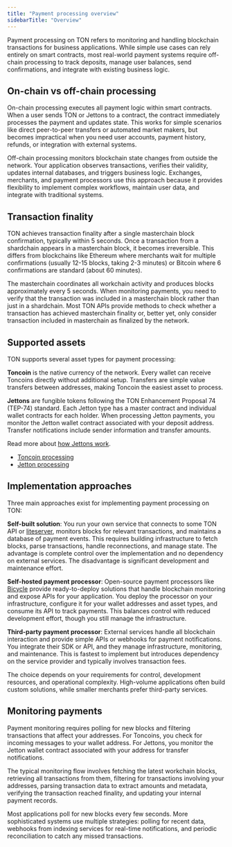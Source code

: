 ```yaml
---
title: "Payment processing overview"
sidebarTitle: "Overview"
---
```


Payment processing on TON refers to monitoring and handling blockchain transactions for business applications. While simple use cases can rely entirely on smart contracts, most real-world payment systems require off-chain processing to track deposits, manage user balances, send confirmations, and integrate with existing business logic.

## On-chain vs off-chain processing

On-chain processing executes all payment logic within smart contracts. When a user sends TON or Jettons to a contract, the contract immediately processes the payment and updates state. This works for simple scenarios like direct peer-to-peer transfers or automated market makers, but becomes impractical when you need user accounts, payment history, refunds, or integration with external systems.

Off-chain processing monitors blockchain state changes from outside the network. Your application observes transactions, verifies their validity, updates internal databases, and triggers business logic. Exchanges, merchants, and payment processors use this approach because it provides flexibility to implement complex workflows, maintain user data, and integrate with traditional systems.

## Transaction finality

TON achieves transaction finality after a single masterchain block confirmation, typically within 5 seconds. Once a transaction from a shardchain appears in a masterchain block, it becomes irreversible. This differs from blockchains like Ethereum where merchants wait for multiple confirmations (usually 12-15 blocks, taking 2-3 minutes) or Bitcoin where 6 confirmations are standard (about 60 minutes).

The masterchain coordinates all workchain activity and produces blocks approximately every 5 seconds. When monitoring payments, you need to verify that the transaction was included in a masterchain block rather than just in a shardchain. Most TON APIs provide methods to check whether a transaction has achieved masterchain finality or, better yet, only consider transaction included in masterchain as finalized by the network.

## Supported assets

TON supports several asset types for payment processing:

**Toncoin** is the native currency of the network. Every wallet can receive Toncoins directly without additional setup. Transfers are simple value transfers between addresses, making Toncoin the easiest asset to process.

**Jettons** are fungible tokens following the TON Enhancement Proposal 74 (TEP-74) standard. Each Jetton type has a master contract and individual wallet contracts for each holder. When processing Jetton payments, you monitor the Jetton wallet contract associated with your deposit address. Transfer notifications include sender information and transfer amounts.

Read more about [how Jettons work](/standard/tokens/jettons/how-it-works).

- [Toncoin processing](/payments/toncoin)
- [Jetton processing](/payments/jettons)

## Implementation approaches

Three main approaches exist for implementing payment processing on TON:

**Self-built solution**: You run your own service that connects to some TON API or [liteserver](/ecosystem/rpc/overview), monitors blocks for relevant transactions, and maintains a database of payment events. This requires building infrastructure to fetch blocks, parse transactions, handle reconnections, and manage state. The advantage is complete control over the implementation and no dependency on external services. The disadvantage is significant development and maintenance effort.

**Self-hosted payment processor**: Open-source payment processors like [Bicycle](https://github.com/gobicycle/bicycle) provide ready-to-deploy solutions that handle blockchain monitoring and expose APIs for your application. You deploy the processor on your infrastructure, configure it for your wallet addresses and asset types, and consume its API to track payments. This balances control with reduced development effort, though you still manage the infrastructure.

**Third-party payment processor**: External services handle all blockchain interaction and provide simple APIs or webhooks for payment notifications. You integrate their SDK or API, and they manage infrastructure, monitoring, and maintenance. This is fastest to implement but introduces dependency on the service provider and typically involves transaction fees.

The choice depends on your requirements for control, development resources, and operational complexity. High-volume applications often build custom solutions, while smaller merchants prefer third-party services.

## Monitoring payments

Payment monitoring requires polling for new blocks and filtering transactions that affect your addresses. For Toncoins, you check for incoming messages to your wallet address. For Jettons, you monitor the Jetton wallet contract associated with your address for transfer notifications.

The typical monitoring flow involves fetching the latest workchain blocks, retrieving all transactions from them, filtering for transactions involving your addresses, parsing transaction data to extract amounts and metadata, verifying the transaction reached finality, and updating your internal payment records.

Most applications poll for new blocks every few seconds. More sophisticated systems use multiple strategies: polling for recent data, webhooks from indexing services for real-time notifications, and periodic reconciliation to catch any missed transactions.


